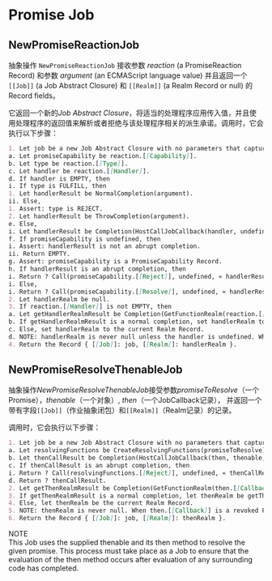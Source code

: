 
# Promise Job

## NewPromiseReactionJob

抽象操作 `NewPromiseReactionJob` 接收参数 *reaction* (a PromiseReaction Record) 和参数 *argument* (an ECMAScript language value)
并且返回一个 `[[Job]]` (a Job Abstract Closure) 和 `[[Realm]]` (a Realm Record or null) 的Record fields。

它返回一个新的*Job Abstract Closure*，将适当的处理程序应用传入值，并且使用处理程序的返回值来解析或者拒绝与该处理程序相关的派生承诺。调用时，它会执行以下步骤：

```md
1. Let job be a new Job Abstract Closure with no parameters that captures reaction and argument and performs the following steps when called:
a. Let promiseCapability be reaction.[[Capability]].
b. Let type be reaction.[[Type]].
c. Let handler be reaction.[[Handler]].
d. If handler is EMPTY, then
i. If type is FULFILL, then
1. Let handlerResult be NormalCompletion(argument).
ii. Else,
1. Assert: type is REJECT.
2. Let handlerResult be ThrowCompletion(argument).
e. Else,
i. Let handlerResult be Completion(HostCallJobCallback(handler, undefined, « argument »)).
f. If promiseCapability is undefined, then
i. Assert: handlerResult is not an abrupt completion.
ii. Return EMPTY.
g. Assert: promiseCapability is a PromiseCapability Record.
h. If handlerResult is an abrupt completion, then
i. Return ? Call(promiseCapability.[[Reject]], undefined, « handlerResult.[[Value]] »).
i. Else,
i. Return ? Call(promiseCapability.[[Resolve]], undefined, « handlerResult.[[Value]] »).
2. Let handlerRealm be null.
3. If reaction.[[Handler]] is not EMPTY, then
a. Let getHandlerRealmResult be Completion(GetFunctionRealm(reaction.[[Handler]].[[Callback]])).
b. If getHandlerRealmResult is a normal completion, set handlerRealm to getHandlerRealmResult.[[Value]].
c. Else, set handlerRealm to the current Realm Record.
d. NOTE: handlerRealm is never null unless the handler is undefined. When the handler is a revoked Proxy and no ECMAScript code runs, handlerRealm is used to create error objects.
4. Return the Record { [[Job]]: job, [[Realm]]: handlerRealm }.
```

## NewPromiseResolveThenableJob

抽象操作*NewPromiseResolveThenableJob*接受参数*promiseToResolve*（一个Promise），*thenable*（一个对象）, *then*（一个JobCallback记录），
并返回一个带有字段`[[Job]]`（作业抽象闭包）和`[[Realm]]`（Realm记录）的记录。

调用时，它会执行以下步骤：

```md
1. Let job be a new Job Abstract Closure with no parameters that captures promiseToResolve, thenable, and then and performs the following steps when called:
a. Let resolvingFunctions be CreateResolvingFunctions(promiseToResolve).
b. Let thenCallResult be Completion(HostCallJobCallback(then, thenable, « resolvingFunctions.[[Resolve]], resolvingFunctions.[[Reject]] »)).
c. If thenCallResult is an abrupt completion, then
i. Return ? Call(resolvingFunctions.[[Reject]], undefined, « thenCallResult.[[Value]] »).
d. Return ? thenCallResult.
2. Let getThenRealmResult be Completion(GetFunctionRealm(then.[[Callback]])).
3. If getThenRealmResult is a normal completion, let thenRealm be getThenRealmResult.[[Value]].
4. Else, let thenRealm be the current Realm Record.
5. NOTE: thenRealm is never null. When then.[[Callback]] is a revoked Proxy and no code runs, thenRealm is used to create error objects.
6. Return the Record { [[Job]]: job, [[Realm]]: thenRealm }.
```

<Callout>
NOTE<br/>
This Job uses the supplied thenable and its then method to resolve the given promise. This process must take place as a Job to ensure that the evaluation of the then method occurs after evaluation of any surrounding code has completed.
</Callout>